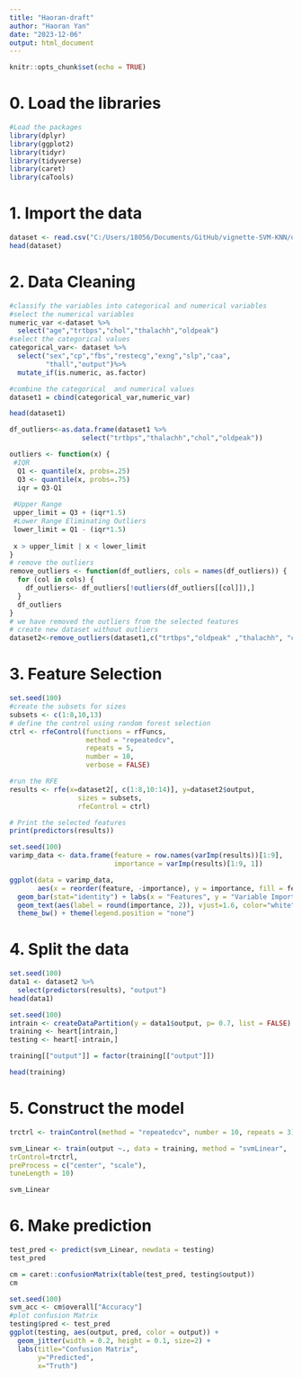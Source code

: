 ```yaml
---
title: "Haoran-draft"
author: "Haoran Yan"
date: "2023-12-06"
output: html_document
---
```


```r
knitr::opts_chunk$set(echo = TRUE)
```


# 0. Load the libraries

```r
#Load the packages
library(dplyr)  
library(ggplot2)
library(tidyr)
library(tidyverse)
library(caret)
library(caTools)
```

# 1. Import the data

```r
dataset <- read.csv("C:/Users/18056/Documents/GitHub/vignette-SVM-KNN/data/heart.csv")
head(dataset)
```

# 2. Data Cleaning


```r
#classify the variables into categorical and numerical variables 
#select the numerical variables
numeric_var <-dataset %>% 
  select("age","trtbps","chol","thalachh","oldpeak")
#select the categorical values 
categorical_var<- dataset %>%
  select("sex","cp","fbs","restecg","exng","slp","caa",
         "thall","output")%>%
  mutate_if(is.numeric, as.factor)

#combine the categorical  and numerical values
dataset1 = cbind(categorical_var,numeric_var)
```

```r
head(dataset1)
```

```r
df_outliers<-as.data.frame(dataset1 %>%
                  select("trtbps","thalachh","chol","oldpeak"))
```


```r
outliers <- function(x) { 
 #IQR
  Q1 <- quantile(x, probs=.25) 
  Q3 <- quantile(x, probs=.75) 
  iqr = Q3-Q1 
 
 #Upper Range
 upper_limit = Q3 + (iqr*1.5) 
 #Lower Range Eliminating Outliers 
 lower_limit = Q1 - (iqr*1.5) 
 
 x > upper_limit | x < lower_limit 
} 
# remove the outliers
remove_outliers <- function(df_outliers, cols = names(df_outliers)) { 
  for (col in cols) { 
    df_outliers<- df_outliers[!outliers(df_outliers[[col]]),] 
  } 
  df_outliers 
}
# we have removed the outliers from the selected features 
# create new dataset without outliers
dataset2<-remove_outliers(dataset1,c("trtbps","oldpeak" ,"thalachh", "chol"))
```



# 3. Feature Selection

```r
set.seed(100)
#create the subsets for sizes
subsets <- c(1:8,10,13)
# define the control using random forest selection 
ctrl <- rfeControl(functions = rfFuncs,
                   method = "repeatedcv",
                   repeats = 5,
                   number = 10,
                   verbose = FALSE)

#run the RFE
results <- rfe(x=dataset2[, c(1:8,10:14)], y=dataset2$output,
                 sizes = subsets,
                 rfeControl = ctrl)

# Print the selected features
print(predictors(results))
```

```r
set.seed(100)
varimp_data <- data.frame(feature = row.names(varImp(results))[1:9],
                          importance = varImp(results)[1:9, 1])

ggplot(data = varimp_data, 
       aes(x = reorder(feature, -importance), y = importance, fill = feature)) +
  geom_bar(stat="identity") + labs(x = "Features", y = "Variable Importance") + 
  geom_text(aes(label = round(importance, 2)), vjust=1.6, color="white", size=4) + 
  theme_bw() + theme(legend.position = "none")
```


# 4. Split the data

```r
set.seed(100)
data1 <- dataset2 %>%
  select(predictors(results), "output")
head(data1)
```

```r
set.seed(100)
intrain <- createDataPartition(y = data1$output, p= 0.7, list = FALSE)
training <- heart[intrain,]
testing <- heart[-intrain,]

training[["output"]] = factor(training[["output"]])

head(training)
```

# 5. Construct the model

```r
trctrl <- trainControl(method = "repeatedcv", number = 10, repeats = 3)

svm_Linear <- train(output ~., data = training, method = "svmLinear",
trControl=trctrl,
preProcess = c("center", "scale"),
tuneLength = 10)

svm_Linear
```
# 6. Make prediction

```r
test_pred <- predict(svm_Linear, newdata = testing)
test_pred
```

```r
cm = caret::confusionMatrix(table(test_pred, testing$output))
cm
```


```r
set.seed(100)
svm_acc <- cm$overall["Accuracy"]
#plot confusion Matrix 
testing$pred <- test_pred
ggplot(testing, aes(output, pred, color = output)) +
  geom_jitter(width = 0.2, height = 0.1, size=2) +
  labs(title="Confusion Matrix",
       y="Predicted",
       x="Truth")
```

